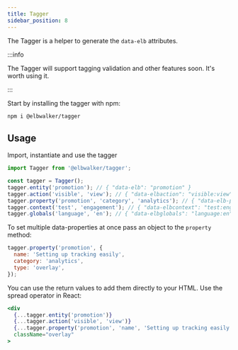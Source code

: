 ```yaml
---
title: Tagger
sidebar_position: 8
---
```



<PackageLink github="packages/tagger" npm="@elbwalker/tagger" />

The Tagger is a helper to generate the `data-elb` attributes.

:::info

The Tagger will support tagging validation and other features soon. It's worth
using it.

:::

Start by installing the tagger with npm:

```bash
npm i @elbwalker/tagger
```

## Usage

Import, instantiate and use the tagger

```js
import Tagger from '@elbwalker/tagger';

const tagger = Tagger();
tagger.entity('promotion'); // { "data-elb": "promotion" }
tagger.action('visible', 'view'); // { "data-elbaction": "visible:view" }
tagger.property('promotion', 'category', 'analytics'); // { "data-elb-promotion": "category:analytics" }
tagger.context('test', 'engagement'); // { "data-elbcontext": "test:engagement" }
tagger.globals('language', 'en'); // { "data-elbglobals": "language:en" }
```

To set multiple data-properties at once pass an object to the `property` method:

```js
tagger.property('promotion', {
  name: 'Setting up tracking easily',
  category: 'analytics',
  type: 'overlay',
});
```

You can use the return values to add them directly to your HTML. Use the spread
operator in React:

```jsx
<div
  {...tagger.entity('promotion')}
  {...tagger.action('visible', 'view')}
  {...tagger.property('promotion', 'name', 'Setting up tracking easily')}
  className="overlay"
>
```

